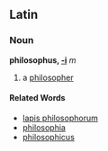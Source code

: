 ==Latin==
===Noun===
'''philosophus, [[Wiktionary Appendix:Latin second declension|-i]]''' ''m''

#a [[philosopher]]
====Related Words====
*[[lapis philosophorum]]
*[[philosophia]]
*[[philosophicus]]